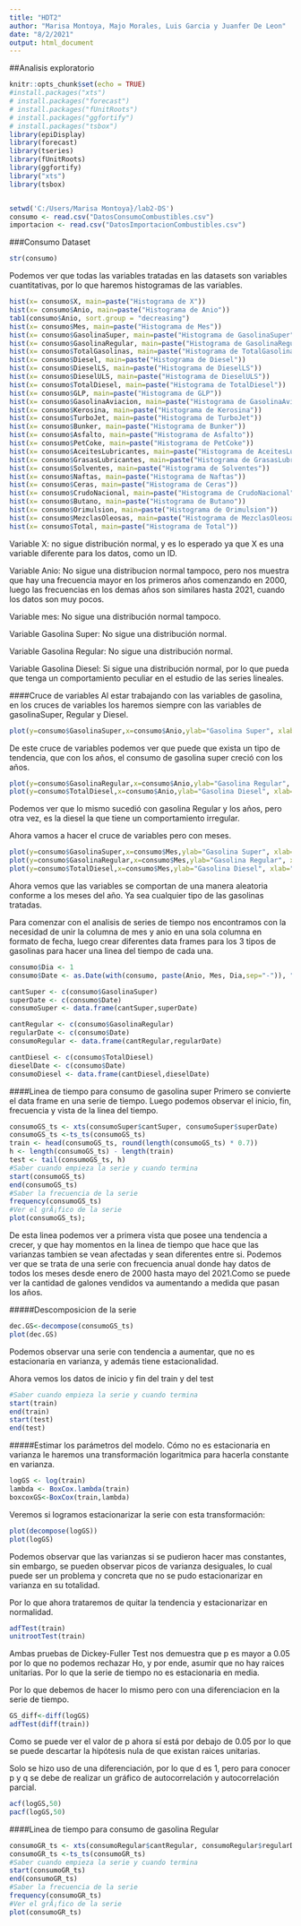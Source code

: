 ```yaml
---
title: "HDT2"
author: "Marisa Montoya, Majo Morales, Luis Garcia y Juanfer De Leon"
date: "8/2/2021"
output: html_document
---
```

##Analisis exploratorio

```r
knitr::opts_chunk$set(echo = TRUE)
#install.packages("xts")
# install.packages("forecast")
# install.packages("fUnitRoots")
# install.packages("ggfortify")
# install.packages("tsbox")
library(epiDisplay)
library(forecast)
library(tseries)
library(fUnitRoots)
library(ggfortify)
library("xts")
library(tsbox)


setwd('C:/Users/Marisa Montoya}/lab2-DS')
consumo <- read.csv("DatosConsumoCombustibles.csv")
importacion <- read.csv("DatosImportacionCombustibles.csv")


```

###Consumo Dataset
```r
str(consumo)
```

Podemos ver que todas las variables tratadas en las datasets son variables cuantitativas, por lo que haremos histogramas de las variables. 

```r
hist(x= consumo$X, main=paste("Histograma de X"))
hist(x= consumo$Anio, main=paste("Histograma de Anio"))
tab1(consumo$Anio, sort.group = "decreasing")
hist(x= consumo$Mes, main=paste("Histograma de Mes"))
hist(x= consumo$GasolinaSuper, main=paste("Histograma de GasolinaSuper"))
hist(x= consumo$GasolinaRegular, main=paste("Histograma de GasolinaRegular"))
hist(x= consumo$TotalGasolinas, main=paste("Histograma de TotalGasolinas"))
hist(x= consumo$Diesel, main=paste("Histograma de Diesel"))
hist(x= consumo$DieselLS, main=paste("Histograma de DieselLS"))
hist(x= consumo$DieselULS, main=paste("Histograma de DieselULS"))
hist(x= consumo$TotalDiesel, main=paste("Histograma de TotalDiesel"))
hist(x= consumo$GLP, main=paste("Histograma de GLP"))
hist(x= consumo$GasolinaAviacion, main=paste("Histograma de GasolinaAviacion"))
hist(x= consumo$Kerosina, main=paste("Histograma de Kerosina"))
hist(x= consumo$TurboJet, main=paste("Histograma de TurboJet"))
hist(x= consumo$Bunker, main=paste("Histograma de Bunker"))
hist(x= consumo$Asfalto, main=paste("Histograma de Asfalto"))
hist(x= consumo$PetCoke, main=paste("Histograma de PetCoke"))
hist(x= consumo$AceitesLubricantes, main=paste("Histograma de AceitesLubricantes"))
hist(x= consumo$GrasasLubricantes, main=paste("Histograma de GrasasLubricantes"))
hist(x= consumo$Solventes, main=paste("Histograma de Solventes"))
hist(x= consumo$Naftas, main=paste("Histograma de Naftas"))
hist(x= consumo$Ceras, main=paste("Histograma de Ceras"))
hist(x= consumo$CrudoNacional, main=paste("Histograma de CrudoNacional"))
hist(x= consumo$Butano, main=paste("Histograma de Butano"))
hist(x= consumo$Orimulsion, main=paste("Histograma de Orimulsion"))
hist(x= consumo$MezclasOleosas, main=paste("Histograma de MezclasOleosas"))
hist(x= consumo$Total, main=paste("Histograma de Total"))

```

Variable X: no sigue distribución normal, y es lo esperado ya que X es una variable diferente para los datos, como un ID. 

Variable Anio: No sigue una distribucion normal tampoco, pero nos muestra que hay una frecuencia mayor en los primeros años comenzando en 2000, luego las frecuencias en los demas años son similares hasta 2021, cuando los datos son muy pocos. 

Variable mes: No sigue una distribución normal tampoco.

Variable Gasolina Super: No sigue una distribución normal. 

Variable Gasolina Regular: No sigue una distribución normal. 

Variable Gasolina Diesel: Si sigue una distribución normal, por lo que pueda que tenga un comportamiento peculiar en el estudio de las series lineales. 

####Cruce de variables 
Al estar trabajando con las variables de gasolina, en los cruces de variables los haremos siempre con las variables de gasolinaSuper, Regular y Diesel.

```r
plot(y=consumo$GasolinaSuper,x=consumo$Anio,ylab="Gasolina Super", xlab="Anio")

```
De este cruce de variables podemos ver que puede que exista un tipo de tendencia, que con los años, el consumo de gasolina super creció con los años. 

```r
plot(y=consumo$GasolinaRegular,x=consumo$Anio,ylab="Gasolina Regular", xlab="Anio")
plot(y=consumo$TotalDiesel,x=consumo$Anio,ylab="Gasolina Diesel", xlab="Anio")
```
Podemos ver que lo mismo sucedió con gasolina Regular y los años, pero otra vez, es la diesel la que tiene un comportamiento irregular. 

Ahora vamos a hacer el cruce de variables pero con meses.
```r
plot(y=consumo$GasolinaSuper,x=consumo$Mes,ylab="Gasolina Super", xlab="Mes")
plot(y=consumo$GasolinaRegular,x=consumo$Mes,ylab="Gasolina Regular", xlab="Mes")
plot(y=consumo$TotalDiesel,x=consumo$Mes,ylab="Gasolina Diesel", xlab="Mes")
```

Ahora vemos que las variables se comportan de una manera aleatoria conforme a los meses del año. Ya sea cualquier tipo de las gasolinas tratadas. 

Para comenzar con el analisis de series de tiempo nos encontramos con la necesidad de unir la columna de mes y anio en una sola columna en formato de fecha, luego crear diferentes data frames para los 3 tipos de gasolinas para hacer una linea del tiempo de cada una. 
```r
consumo$Dia <- 1
consumo$Date <- as.Date(with(consumo, paste(Anio, Mes, Dia,sep="-")), "%Y-%m-%d")

cantSuper <- c(consumo$GasolinaSuper)
superDate <- c(consumo$Date)
consumoSuper <- data.frame(cantSuper,superDate)

cantRegular <- c(consumo$GasolinaRegular)
regularDate <- c(consumo$Date)
consumoRegular <- data.frame(cantRegular,regularDate)

cantDiesel <- c(consumo$TotalDiesel)
dieselDate <- c(consumo$Date)
consumoDiesel <- data.frame(cantDiesel,dieselDate)

```

####Linea de tiempo para consumo de gasolina super
Primero se convierte el data frame en una serie de tiempo. Luego podemos observar el inicio, fin, frecuencia y vista de la linea del tiempo.
```r
consumoGS_ts <- xts(consumoSuper$cantSuper, consumoSuper$superDate) 
consumoGS_ts <-ts_ts(consumoGS_ts)
train <- head(consumoGS_ts, round(length(consumoGS_ts) * 0.7))
h <- length(consumoGS_ts) - length(train)
test <- tail(consumoGS_ts, h)
#Saber cuando empieza la serie y cuando termina
start(consumoGS_ts)
end(consumoGS_ts)
#Saber la frecuencia de la serie
frequency(consumoGS_ts)
#Ver el grÃ¡fico de la serie
plot(consumoGS_ts);

```
De esta linea podemos ver a primera vista que posee una tendencia a crecer, y que hay momentos en la linea de tiempo que hace que las varianzas tambien se vean afectadas y sean diferentes entre si. Podemos ver que se trata de una serie con frecuencia anual donde hay datos de todos los meses desde enero de 2000 hasta mayo del 2021.Como se puede ver la cantidad de galones vendidos va aumentando a medida que pasan los años.

#####Descomposicion de la serie
```r
dec.GS<-decompose(consumoGS_ts)
plot(dec.GS)
```

Podemos observar una serie con tendencia a aumentar, que no es estacionaria en varianza, y además tiene estacionalidad.

Ahora vemos los datos de inicio y fin del train y del test
```r
#Saber cuando empieza la serie y cuando termina
start(train)
end(train)
start(test)
end(test)
```


#####Estimar los parámetros del modelo.
Cómo no es estacionaria en varianza le haremos una transformación logaritmica para hacerla constante en varianza.
```r
logGS <- log(train)
lambda <- BoxCox.lambda(train)
boxcoxGS<-BoxCox(train,lambda)
```

Veremos si logramos estacionarizar la serie con esta transformación:

```r
plot(decompose(logGS))
plot(logGS)
```
Podemos observar que las varianzas si se pudieron hacer mas constantes, sin embargo, se pueden observar picos de varianza desiguales, lo cual puede ser un problema y concreta que no se pudo estacionarizar en varianza en su totalidad.

Por lo que ahora trataremos de quitar la tendencia y estacionarizar en normalidad.
```r
adfTest(train)
unitrootTest(train)

```
Ambas pruebas de Dickey-Fuller Test nos demuestra que p es mayor a 0.05 por lo que no podemos rechazar Ho, y por ende, asumir que no hay raices unitarias. Por lo que la serie de tiempo no es estacionaria en media. 

Por lo que debemos de hacer lo mismo pero con una diferenciacion en la serie de tiempo.
```r
GS_diff<-diff(logGS)
adfTest(diff(train))
```
Como se puede ver el valor de p ahora sí está por debajo de 0.05 por lo que se puede descartar la hipótesis nula de que existan raices unitarias. 

Solo se hizo uso de una diferenciación, por lo que d es 1, pero para conocer p y q se debe de realizar un gráfico de autocorrelación y autocorrelación parcial.
```r
acf(logGS,50) 
pacf(logGS,50) 

```


####Linea de tiempo para consumo de gasolina Regular
```r
consumoGR_ts <- xts(consumoRegular$cantRegular, consumoRegular$regularDate) 
consumoGR_ts <-ts_ts(consumoGR_ts)
#Saber cuando empieza la serie y cuando termina
start(consumoGR_ts)
end(consumoGR_ts)
#Saber la frecuencia de la serie
frequency(consumoGR_ts)
#Ver el grÃ¡fico de la serie
plot(consumoGR_ts)
```

